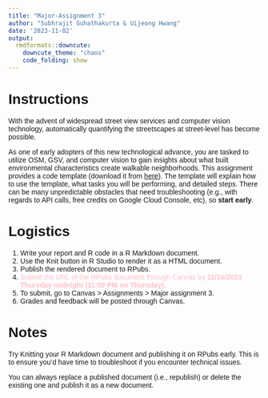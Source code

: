 ```yaml
---
title: "Major-Assignment 3"
author: "Subhrajit Guhathakurta & Uijeong Hwang"
date: '2023-11-02'
output:
  rmdformats::downcute:
    downcute_theme: "chaos"
    code_folding: show
---
```


<style type="text/css">
  body{
  font-family: Arial;
  }
</style>

# Instructions

With the advent of widespread street view services and computer vision technology, automatically quantifying the streetscapes at street-level has become possible. 

As one of early adopters of this new technological advance, you are tasked to utilize OSM, GSV, and computer vision to gain insights about what built environmental characteristics create walkable neighborhoods. This assignment provides a code template (download it from [here](https://ujhwang.github.io/UrbanAnalytics2023/Assignment/major_3/major_assignment_3_template.Rmd)). The template will explain how to use the template, what tasks you will be performing, and detailed steps. There can be many unpredictable obstacles that need troubleshooting (e.g., with regards to API calls, free credits on Google Cloud Console, etc), so **start early**.

# Logistics
1. Write your report and R code in a R Markdown document. 
2. Use the Knit button in R Studio to render it as a HTML document.
3. Publish the rendered document to RPubs.
4. <font color="pink">Submit the URL of the RPubs document through Canvas by **11/16/2023 Thursday midnight (11:59 PM on Thursday).** </font>
5. To submit, go to Canvas > Assignments > Major assignment 3.
6. Grades and feedback will be posted through Canvas.



    
# Notes
Try Knitting your R Markdown document and publishing it on RPubs early. This is to ensure you'd have time to troubleshoot if you encounter technical issues.

You can always replace a published document (i.e., republish) or delete the existing one and publish it as a new document. 